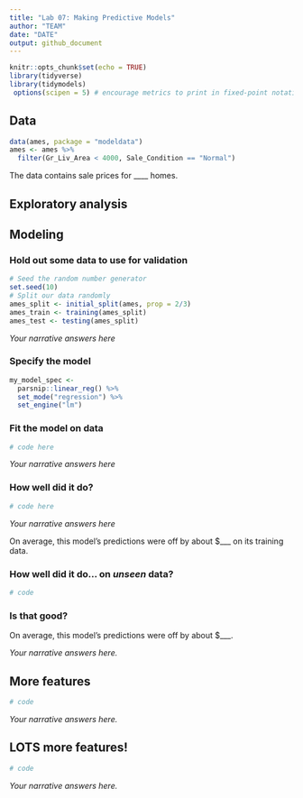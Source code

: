 ```yaml
---
title: "Lab 07: Making Predictive Models"
author: "TEAM"
date: "DATE"
output: github_document
---
```


```r
knitr::opts_chunk$set(echo = TRUE)
library(tidyverse)
library(tidymodels)
 options(scipen = 5) # encourage metrics to print in fixed-point notation
```


## Data

```r
data(ames, package = "modeldata")
ames <- ames %>% 
  filter(Gr_Liv_Area < 4000, Sale_Condition == "Normal")
```

The data contains sale prices for ____ homes.

## Exploratory analysis


## Modeling

### Hold out some data to use for validation

```r
# Seed the random number generator
set.seed(10)
# Split our data randomly
ames_split <- initial_split(ames, prop = 2/3)
ames_train <- training(ames_split)
ames_test <- testing(ames_split)
```

*Your narrative answers here*

### Specify the model

```r
my_model_spec <- 
  parsnip::linear_reg() %>% 
  set_mode("regression") %>% 
  set_engine("lm")
```


### Fit the model on data

```r
# code here
```

*Your narrative answers here*

### How well did it do?

```r
# code here
```


*Your narrative answers here*

On average, this model's predictions were off by about $___ on its training data.


### How well did it do... on *unseen* data?


```r
# code
```

### Is that good?

On average, this model's predictions were off by about $___.

*Your narrative answers here.*

## More features

```r
# code
```

*Your narrative answers here.*


## LOTS more features!

```r
# code
```


*Your narrative answers here.*
